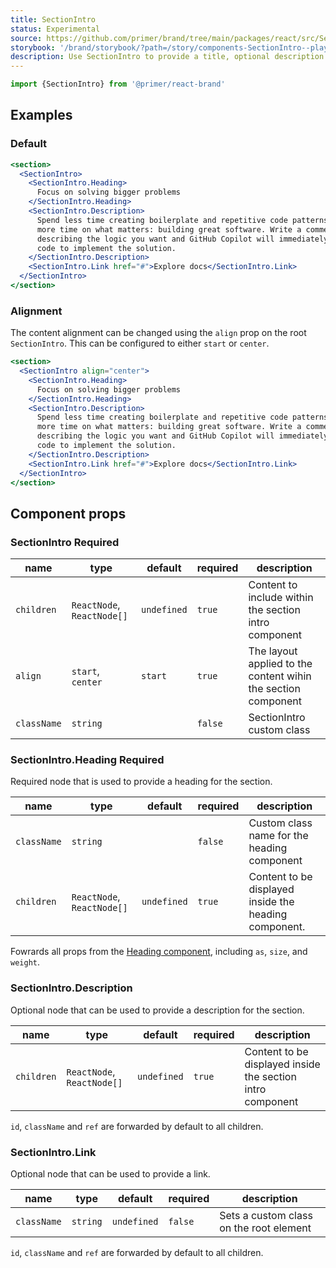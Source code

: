 ```yaml
---
title: SectionIntro
status: Experimental
source: https://github.com/primer/brand/tree/main/packages/react/src/SectionIntro/SectionIntro.tsx
storybook: '/brand/storybook/?path=/story/components-SectionIntro--playground'
description: Use SectionIntro to provide a title, optional description and link to a new section in the page.
---
```



```js
import {SectionIntro} from '@primer/react-brand'
```

## Examples

### Default

<div>
  <Box></Box>
</div>

```jsx live
<section>
  <SectionIntro>
    <SectionIntro.Heading>
      Focus on solving bigger problems
    </SectionIntro.Heading>
    <SectionIntro.Description>
      Spend less time creating boilerplate and repetitive code patterns, and
      more time on what matters: building great software. Write a comment
      describing the logic you want and GitHub Copilot will immediately suggest
      code to implement the solution.
    </SectionIntro.Description>
    <SectionIntro.Link href="#">Explore docs</SectionIntro.Link>
  </SectionIntro>
</section>
```

### Alignment

The content alignment can be changed using the `align` prop on the root `SectionIntro`. This can be configured to either `start` or `center`.

```jsx live
<section>
  <SectionIntro align="center">
    <SectionIntro.Heading>
      Focus on solving bigger problems
    </SectionIntro.Heading>
    <SectionIntro.Description>
      Spend less time creating boilerplate and repetitive code patterns, and
      more time on what matters: building great software. Write a comment
      describing the logic you want and GitHub Copilot will immediately suggest
      code to implement the solution.
    </SectionIntro.Description>
    <SectionIntro.Link href="#">Explore docs</SectionIntro.Link>
  </SectionIntro>
</section>
```

## Component props

### SectionIntro <Label>Required</Label>

| name        | type                       | default     | required | description                                                   |
| ----------- | -------------------------- | ----------- | -------- | ------------------------------------------------------------- |
| `children`  | `ReactNode`, `ReactNode[]` | `undefined` | `true`   | Content to include within the section intro component         |
| `align`     | `start`, `center`          | `start`     | `true`   | The layout applied to the content wihin the section component |
| `className` | `string`                   |             | `false`  | SectionIntro custom class                                     |

### SectionIntro.Heading <Label>Required</Label>

Required node that is used to provide a heading for the section.

| name        | type                       | default     | required | description                                           |
| ----------- | -------------------------- | ----------- | -------- | ----------------------------------------------------- |
| `className` | `string`                   |             | `false`  | Custom class name for the heading component           |
| `children`  | `ReactNode`, `ReactNode[]` | `undefined` | `true`   | Content to be displayed inside the heading component. |

Fowrards all props from the [Heading component](/components/Heading), including `as`, `size`, and `weight`.

### SectionIntro.Description

Optional node that can be used to provide a description for the section.

| name       | type                       | default     | required | description                                                |
| ---------- | -------------------------- | ----------- | -------- | ---------------------------------------------------------- |
| `children` | `ReactNode`, `ReactNode[]` | `undefined` | `true`   | Content to be displayed inside the section intro component |

`id`, `className` and `ref` are forwarded by default to all children.

### SectionIntro.Link

Optional node that can be used to provide a link.

| name        | type     | default     | required | description                             |
| ----------- | -------- | ----------- | -------- | --------------------------------------- |
| `className` | `string` | `undefined` | `false`  | Sets a custom class on the root element |

`id`, `className` and `ref` are forwarded by default to all children.
